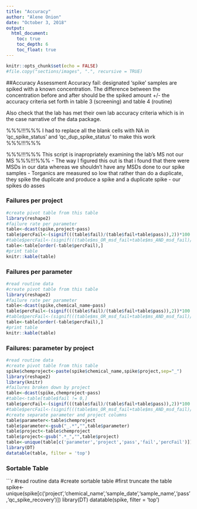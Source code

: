 ```yaml
---
title: "Accuracy"
author: "Alene Onion"
date: "October 3, 2018"
output:
  html_document:
    toc: true
    toc_depth: 6
    toc_float: true
---
```


```r
knitr::opts_chunk$set(echo = FALSE)
#file.copy("sections/images", ".", recursive = TRUE)
```

##Accuracy Assessment
Accuracy fail: designated 'spike' samples are spiked with a known concentration. The difference between the concentration before and after should be the spiked amount +/- the accuracy criteria set forth in table 3 (screening) and table 4 (routine) 

Also check that the lab has met their own lab accuracy criteria which is in the case narrative of the data package.




%%%!!!%%% I had to replace all the blank cells with NA in 'qc_spike_status' and 'qc_dup_spike_status' to make this work  %%%!!!%%%


%%%!!!%%% This script is inapropriately examining the lab's MS not our MS %%%!!!%%%
- The way I figured this out is that i found that there were MSDs in our data whereas we shouldn't have any MSDs done to our spike samples
- Torganics are measured so low that rather than do a duplicate, they spike the duplicate and produce a spike and a duplicate spike
- our spikes do asses





### Failures per project
```r
#create pivot table from this table
library(reshape2)
#failure rate per parameter
table<-dcast(spike,project~pass)
table$percFail<-(signif(((table$fail)/(table$fail+table$pass)),2))*100
#table$percFail<-(signif(((table$ms_OR_msd_fail+table$ms_AND_msd_fail)/(table$ms_OR_msd_fail+table$ms_AND_msd_fail+table$pass)),2))*100
table<-table[order(-table$percFail),]
#print table
knitr::kable(table)
```

### Failures per parameter
```r
#read routine data
#create pivot table from this table
library(reshape2)
#failure rate per parameter
table<-dcast(spike,chemical_name~pass)
table$percFail<-(signif(((table$fail)/(table$fail+table$pass)),2))*100
#table$percFail<-(signif(((table$ms_OR_msd_fail+table$ms_AND_msd_fail)/(table$ms_OR_msd_fail+table$ms_AND_msd_fail+table$pass)),2))*100
table<-table[order(-table$percFail),]
#print table
knitr::kable(table)
```

### Failures: parameter by project
```r
#read routine data
#create pivot table from this table
spike$chemproject<-paste(spike$chemical_name,spike$project,sep="_")
library(reshape2)
library(knitr)
#failures broken down by project
table<-dcast(spike,chemproject~pass)
#table<-table[table$fail != 0,]
table$percFail<-(signif(((table$fail)/(table$fail+table$pass)),2))*100
#table$percFail<-(signif(((table$ms_OR_msd_fail+table$ms_AND_msd_fail)/(table$ms_OR_msd_fail+table$ms_AND_msd_fail+table$pass)),2))*100
#create separate parameter and project columns
table$parameter<-table$chemproject
table$parameter<-gsub("_.*","",table$parameter)
table$project<-table$chemproject
table$project<-gsub(".*_","",table$project)
table<-unique(table[c('parameter','project','pass','fail','percFail')])
library(DT)
datatable(table, filter = 'top')
```

### Sortable Table
```r
#read routine data
#create sortable table
#first truncate the table
spike<-unique(spike[c('project','chemical_name','sample_date','sample_name','pass','qc_spike_recovery')])
library(DT)
datatable(spike, filter = 'top')